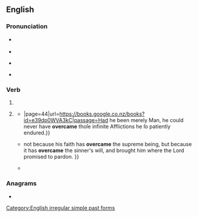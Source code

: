 ==English==

===Pronunciation===
* {{a|UK}} {{IPA|en|/ˌəʊvəˈkeɪm/}}
* {{audio|en|LL-Q1860 (eng)-Vealhurl-overcame.wav |Audio (UK)}}
* {{a|US}} {{IPA|en|/ˌoʊvəɹˈkeɪm/}}
* {{rhymes|en|eɪm|s=3}}

===Verb===
{{head|en|verb form}}

# {{en-simple past of|overcome}}
# {{lb|en|colloquial|nonstandard}} {{past participle of|en|overcome|nocat=1}}
#* {{quote-book|en|year=1738|publisher=Edward Wicksteed|title=The New Week's Preparation for a Worthy Receiving of the Lord's Supper{{...}}|page=44|url=https://books.google.co.nz/books?id=e39dp0WVA3kC|passage=Had he been merely Man, he could never have '''overcame''' thoſe infinite Afflictions he ſo patiently endured.}}
#* {{quote-book|en|year=1845|volume=3|author=Elijah Goodwin|chapter=Justification by Faith No. IV.|publisher=J.M. Mathes|title=The Christian Record|page=169|url=https://books.google.co.nz/books?id=Qvef9ppMRMIC|passage= {{...}}not because his faith has '''overcame''' the supreme being, but because it has '''overcame''' the sinner's will, and brought him where the Lord promised to pardon. }}
#* {{quote-book|en|date=23 February 2008|editors=Kevin J. Harrington, Richard G. Vile, Hardev S. Pandha|chapter=Lentiviral Vectors for Cancer Gene Therapy|author=Antonia Follenzi|author2=Elza Vigna|publisher={{w|John Wiley & Sons}}|title=Viral Therapy of Cancer|isbn=9780470985786|url=https://books.google.co.nz/books?id=7D54wqngF1QC|page=83|passage=However the latest generation of HIV-1 derived vectors (see below) have '''overcame''' the need for the presence of the accessory genes and Tat, and thus the HIV-1 derived vectors are now comparable to the non-primate vectors.}}

===Anagrams===
* {{anagrams|en|a=aceemorv|came over}}

[[Category:English irregular simple past forms]]